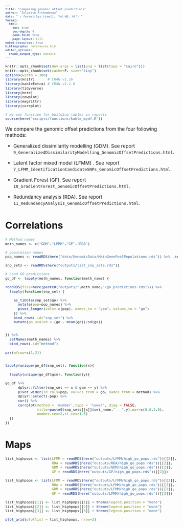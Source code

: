 ```yaml
---
title: "Comparing genomic offset predictions"
author: "Juliette Archambeau"
date: "`r format(Sys.time(), '%d %B, %Y')`"
format: 
  html:
    toc: true
    toc-depth: 4
    code-fold: true
    page-layout: full
embed-resources: true
bibliography: references.bib
editor_options: 
  chunk_output_type: console
---
```


<style type="text/css">
body {
   font-size: 15px;
}
code.r{
  font-size: 11px;
}
pre {
  font-size: 11px
}

table {
  font-size: 11px
}
</style>

```r
knitr::opts_chunk$set(dev.args = list(png = list(type = "cairo")))
knitr::opts_chunk$set(cache=F, size="tiny")
options(width = 300)
library(knitr)      # CRAN v1.26
library(kableExtra) # CRAN v1.1.0
library(tidyverse)
library(here)
library(cowplot)
library(magrittr)
library(corrplot)

# my own function for building tables in reports
source(here("scripts/functions/kable_mydf.R"))
```

We compare the genomic offset predictions from the four following methods:

  - Generalized dissimilarity modelling (GDM). See report `9_GeneralizedDissimilarityModelling_GenomicOffsetPredictions.html`.
  
  - Latent factor mixed model (LFMM) . See report `7_LFMM_IdentificationCandidateSNPs_GenomicOffsetPredictions.html`.
  
  - Gradient Forest (GF). See report `10_GradientForest_GenomicOffsetPredictions.html`.
  
  - Redundancy analysis (RDA). See report `11_RedundancyAnalysis_GenomicOffsetPredictions.html`.
  
  
# Correlations

```r
# Method names
meth_names <- c("GDM","LFMM","GF","RDA")

# population names
pop_names <- readRDS(here("data/GenomicData/MainGenePoolPopulations.rds")) %>%  arrange(pop) %>% pull(pop)

snp_sets <- readRDS(here("outputs/list_snp_sets.rds"))

# Load GO predictions
go_df <- lapply(meth_names, function(meth_name) {
  
readRDS(file=here(paste0("outputs/",meth_name,"/go_predictions.rds"))) %>% 
  lapply(function(snp_set) {

    as_tibble(snp_set$go) %>%
      mutate(pop=pop_names) %>% 
      pivot_longer(cols=-c(pop), names_to = "gcm", values_to = "go")
    }) %>% 
    bind_rows(.id="snp_set") %>% 
    mutate(go_scaled = (go - mean(go))/sd(go))


}) %>% 
  setNames(meth_names) %>% 
  bind_rows(.id="method")
```


```r
par(mfrow=c(1,3))


lapply(unique(go_df$snp_set), function(x){
  
  lapply(unique(go_df$gcm), function(y){
    
go_df %>% 
      dplyr::filter(snp_set == x & gcm == y) %>% 
      pivot_wider(id_cols=pop, values_from = go, names_from = method) %>% 
      dplyr::select(-pop) %>% 
      cor() %>% 
      corrplot(method = 'number',type = 'lower', diag = FALSE,
               title=paste0(snp_sets[[x]]$set_name," - ",y),mar=c(0,0,2,0),
               number.cex=2,tl.cex=1.5)
  })
})
```

# Maps

```r
list_highpops <- list(LFMM = readRDS(here("outputs/LFMM/high_go_pops.rds"))[[2]],
                      RDA = readRDS(here("outputs/RDA/high_go_pops.rds"))[[2]],
                      GDM = readRDS(here("outputs/GDM/high_go_pops.rds"))[[2]],
                      GF = readRDS(here("outputs/GF/high_go_pops.rds"))[[2]])

list_highpops <- list(LFMM = readRDS(here("outputs/LFMM/high_go_pops.rds"))[[2]],
                      RDA = readRDS(here("outputs/LFMM/high_go_pops.rds"))[[2]],
                      GDM = readRDS(here("outputs/LFMM/high_go_pops.rds"))[[2]],
                      GF = readRDS(here("outputs/LFMM/high_go_pops.rds"))[[2]])

list_highpops[[1]] <- list_highpops[[1]] + theme(legend.position = "none")
list_highpops[[2]] <- list_highpops[[2]] + theme(legend.position = "none")
list_highpops[[3]] <- list_highpops[[3]] + theme(legend.position = "none")

plot_grid(plotlist = list_highpops, nrow=2)
```



